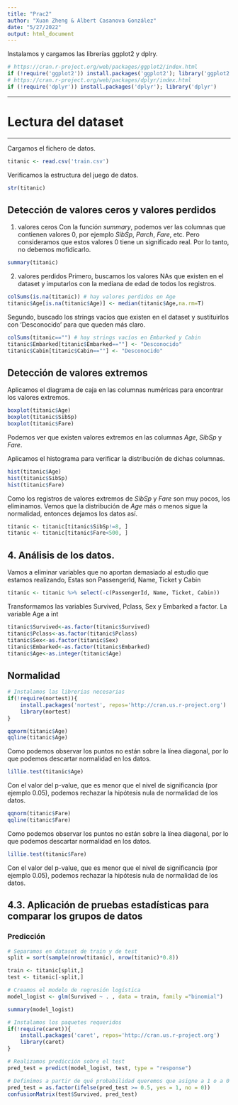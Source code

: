 ```yaml
---
title: "Prac2"
author: "Xuan Zheng & Albert Casanova González"
date: "5/27/2022"
output: html_document
---
```

Instalamos y cargamos las librerías ggplot2 y dplry.
```r
# https://cran.r-project.org/web/packages/ggplot2/index.html
if (!require('ggplot2')) install.packages('ggplot2'); library('ggplot2')
# https://cran.r-project.org/web/packages/dplyr/index.html
if (!require('dplyr')) install.packages('dplyr'); library('dplyr')
```

******
# Lectura del dataset
******
Cargamos el fichero de datos.
```r
titanic <- read.csv('train.csv')
```

Verificamos la estructura del juego de datos.
```r
str(titanic)
```

## Detección de valores ceros y valores perdidos
1. valores ceros
Con la función *summary*, podemos ver las columnas que contienen valores 0, por ejemplo *SibSp*, *Parch*, *Fare*, etc. Pero consideramos que estos valores 0 tiene un significado real. Por lo tanto, no debemos mofidicarlo. 
```r
summary(titanic)
```

2. valores perdidos
Primero, buscamos los valores NAs que existen en el dataset y imputarlos con la mediana de edad de todos los registros.
```r
colSums(is.na(titanic)) # hay valores perdidos en Age
titanic$Age[is.na(titanic$Age)] <- median(titanic$Age,na.rm=T)
```

Segundo, buscado los strings vacíos que existen en el dataset y sustituirlos con 'Desconocido' para que queden más claro.
```r
colSums(titanic=="") # hay strings vacíos en Embarked y Cabin
titanic$Embarked[titanic$Embarked==""] <- "Desconocido"
titanic$Cabin[titanic$Cabin==""] <- "Desconocido"
```

## Detección de valores extremos 
Aplicamos el diagrama de caja en las columnas numéricas para encontrar los valores extremos.
```r
boxplot(titanic$Age)
boxplot(titanic$SibSp)
boxplot(titanic$Fare)
```
Podemos ver que existen valores extremos en las columnas *Age*, *SibSp* y *Fare*. 

Aplicamos el histograma para verificar la distribución de dichas columnas.
```r
hist(titanic$Age)
hist(titanic$SibSp)
hist(titanic$Fare)
```

Como los registros de valores extremos de *SibSp* y *Fare* son muy pocos, los eliminamos. Vemos que la distribución de *Age* más o menos sigue la normalidad, entonces dejamos los datos así.
```r
titanic <- titanic[titanic$SibSp!=8, ]
titanic <- titanic[titanic$Fare<500, ]
```

## 4. Análisis de los datos.

Vamos a eliminar variables que no aportan demasiado al estudio que estamos realizando, Estas son PassengerId, Name, Ticket y Cabin

```r
titanic <- titanic %>% select(-c(PassengerId, Name, Ticket, Cabin))
```

Transformamos las variables Survived, Pclass, Sex y Embarked a factor. La variable Age a int

```r
titanic$Survived<-as.factor(titanic$Survived)
titanic$Pclass<-as.factor(titanic$Pclass)
titanic$Sex<-as.factor(titanic$Sex)
titanic$Embarked<-as.factor(titanic$Embarked)
titanic$Age<-as.integer(titanic$Age)
```



## Normalidad
```r
# Instalamos las librerias necesarias
if(!require(nortest)){
    install.packages('nortest', repos='http://cran.us.r-project.org')
    library(nortest)
}
```


```r
qqnorm(titanic$Age)
qqline(titanic$Age)
```

Como podemos observar los puntos no están sobre la línea diagonal, por lo que podemos descartar normalidad en los datos.

```r
lillie.test(titanic$Age)
```
Con el valor del p-value, que es menor que el nivel de significancia (por ejemplo 0.05), podemos rechazar la hipótesis nula de normalidad de los datos.

```r
qqnorm(titanic$Fare)
qqline(titanic$Fare)
```
Como podemos observar los puntos no están sobre la línea diagonal, por lo que podemos descartar normalidad en los datos.

```r
lillie.test(titanic$Fare)
```
Con el valor del p-value, que es menor que el nivel de significancia (por ejemplo 0.05), podemos rechazar la hipótesis nula de normalidad de los datos.


## 4.3. Aplicación de pruebas estadísticas para comparar los grupos de datos

### Predicción
```r
# Separamos en dataset de train y de test
split = sort(sample(nrow(titanic), nrow(titanic)*0.8))

train <- titanic[split,]
test <- titanic[-split,]
```

```r
# Creamos el modelo de regresión logística
model_logist <- glm(Survived ~ . , data = train, family ="binomial")
```

```r
summary(model_logist)
```

```r
# Instalamos los paquetes requeridos
if(!require(caret)){
    install.packages('caret', repos='http://cran.us.r-project.org')
    library(caret)
}
```

```r
# Realizamos predicción sobre el test
pred_test = predict(model_logist, test, type = "response")
```

```r
# Definimos a partir de qué probabilidad queremos que asigne a 1 o a 0 y mostramos la matriz de confusión
pred_test = as.factor(ifelse(pred_test >= 0.5, yes = 1, no = 0))
confusionMatrix(test$Survived, pred_test)
```

```r

```

```r

```

```r

```

```r

```

```r

```

```r

```

```r

```